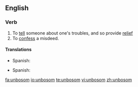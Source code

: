 ==English==
===Verb===
{{en-verb}}
# To [[tell]] someone about one's troubles, and so provide [[relief]]
# To [[confess]] a misdeed.

====Translations====
{{sense|tell troubles}}
* Spanish:{{t|es|desahogarse}}

{{sense|confess}}
* Spanish:{{t|es|confesar}}

[[fa:unbosom]]
[[io:unbosom]]
[[te:unbosom]]
[[vi:unbosom]]
[[zh:unbosom]]